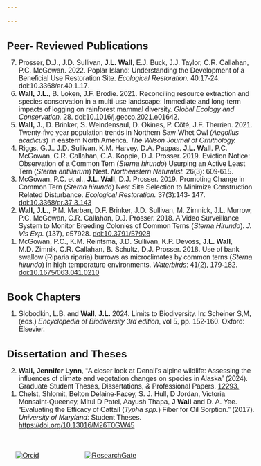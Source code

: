 ```yaml
---

---
```


<style type="text/css">
  h1 { font-family: Arial; font-size: 18pt; }
  h2 { font-family: Arial; font-size: 11pt; line-height: 0.6;}
  body { font-family: Arial; font-size: 12pt; }
</style>

<script>
  $(document).ready(function(){
    $head = $('#header');
    $head.prepend('<img src=\"HOMA.JPG\" style=\"float:center;\" >')
  });
</script>

# Peer- Reviewed Publications

<ol reversed>
  <li>Prosser, D.J., J.D. Sullivan, **J.L. Wall**, E.J. Buck, J.J. Taylor, C.R. Callahan, P.C. McGowan. 2022. Poplar Island: Understanding the Development of a Beneficial Use Restoration Site. *Ecological Restoration.* 40:17-24. doi:10.3368/er.40.1.17.</li>
    
  <li>**Wall, J.L.**, B. Loken, J.F. Brodie. 2021. Reconciling resource extraction and species conservation in a multi-use landscape: Immediate and long-term impacts of logging on rainforest mammal diversity. *Global Ecology and Conservation.* 28. doi:10.1016/j.gecco.2021.e01642.</li>
  
  <li>**Wall, J.**, D. Brinker, S. Weindensaul, D. Okines, P. Côté, J.F. Therrien. 2021. Twenty-five year population trends in Northern Saw-Whet Owl (*Aegolius acadicus*) in eastern North America. *The Wilson Journal of Ornithology.*</li>
  
  <li>Riggs, G.J., J.D. Sullivan, K.M. Harvey, D.A. Pappas, **J.L. Wall**, P.C. McGowan, C.R. Callahan, C.A. Koppie, D.J. Prosser. 2019. Eviction Notice: Observation of a Common Tern (*Sterna hirundo*) Usurping an Active Least Tern (*Sterna antillarum*) Nest. *Northeastern Naturalist.* 26(3): 609-615.</li>
  
  <li>McGowan, P.C. et al., **J.L. Wall**, D.J. Prosser. 2019. Promoting Change in Common Tern (*Sterna hirundo*) Nest Site Selection to Minimize Construction Related Disturbance. *Ecological Restoration.* 37(3):143- 147. [doi:10.3368/er.37.3.143](https://er.uwpress.org/content/37/3/143)</li>
  
  <li>**Wall, J.L.**, P.M. Marban, D.F. Brinker, J.D. Sullivan, M. Zimnick, J.L. Murrow, P.C. McGowan, C.R. Callahan, D.J. Prosser. 2018. A Video Surveillance System to Monitor Breeding Colonies of Common Terns (*Sterna Hirundo*). *J. Vis Exp.* (137), e57928. [doi:10.3791/57928](https://app.jove.com/t/57928/a-video-surveillance-system-to-monitor-breeding-colonies-common-terns)</li>
  
  <li>McGowan, P.C., K.M. Reintsma, J.D. Sullivan, K.P. Devoss, **J.L. Wall**, M.D. Zimnik, C.R. Callahan, B. Schultz, D.J. Prosser. 2018. Use of bank swallow (Riparia riparia) burrows as microclimates by common terns (*Sterna hirundo*) in high temperature environments. *Waterbirds*: 41(2), 179-182. [doi:10.1675/063.041.0210](https://bioone.org/journals/waterbirds/volume-41/issue-2/063.041.0210/Use-of-Bank-Swallow-Riparia-riparia-Burrows-as-Shelter-by/10.1675/063.041.0210.short)</li>
</ol>

# Book Chapters

<ol reverse>
  <li>Slobodkin, L.B. and **Wall, J.L.** 2024. Limits to Biodiversity. In: Scheiner S,M, (eds.) *Encyclopedia of Biodiversity 3rd edition*, vol 5, pp. 152-160. Oxford: Elsevier.</li>
</ol>

# Dissertation and Theses

<ol reversed>
  <li>**Wall, Jennifer Lynn**, "A closer look at Denali's alpine wildlife: Assessing the influences of climate and vegetation changes on species in Alaska" (2024). Graduate Student Theses, Dissertations, & Professional Papers. [12293.](https://scholarworks.umt.edu/etd/12293)</li>
  <li>Chelst, Shlomit, Belton Delaine-Facey, S. J. Hull, D Jordan, Victoria Monsaint-Queeney, Mitul D Patel, Aayush Thapa, **J Wall** and D. A. Yee. “Evaluating the Efficacy of Cattail (*Typha spp.*) Fiber for Oil Sorption.” (2017). *University of Maryland*: Student Theses. [https://doi.org/10.13016/M26T0GW45](https://drum.lib.umd.edu/items/e13df64c-b690-4b91-8e5e-c3ca8166361b)</li>
  
</ol>

<div style="width:120px; float:left; padding:20px">
[![Orcid](orcid.logo.png)](https://orcid.org/0000-0003-2521-9642)
</div>


<div style="width:200px; float:left; padding:20px">
[![ResearchGate](researchgate.logo.png)](https://www.researchgate.net/profile/Jennifer-Wall-4)
</div>
